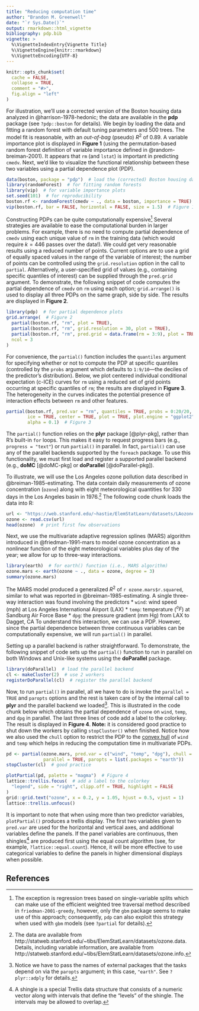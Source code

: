 ```yaml
---
title: "Reducing computation time"
author: "Brandon M. Greenwell"
date: "`r Sys.Date()`"
output: rmarkdown::html_vignette
bibliography: pdp.bib
vignette: >
  %\VignetteIndexEntry{Vignette Title}
  %\VignetteEngine{knitr::rmarkdown}
  %\VignetteEncoding{UTF-8}
---
```


```r
knitr::opts_chunk$set(
  cache = FALSE,
  collapse = TRUE,
  comment = "#>",
  fig.align = "left"
)
```

For illustration, we'll use a corrected version of the Boston housing data analyzed in @harrison-1978-hedonic; the data are available in the **pdp** package (see `?pdp::boston` for details). We begin by loading the data and fitting a random forest with default tuning parameters and 500 trees. The model fit is reasonable, with an *out-of-bag* (pseudo) $R^2$ of 0.89. A variable importance plot is displayed in **Figure 1** (using the permutation-based random forest definition of variable importance defined in @random-breiman-2001). It appears that `rm` (and `lstat`) is important in predicting `cmedv`. Next, we'd like to visualize the functional relationship between these two variables using a partial dependence plot (PDP).
```r
data(boston, package = "pdp")  # load the (corrected) Boston housing data
library(randomForest)  # for fitting random forests
library(vip)  # for variable importance plots
set.seed(101)  # for reproducibility
boston.rf <- randomForest(cmedv ~ ., data = boston, importance = TRUE)
vip(boston.rf, bar = FALSE, horizontal = FALSE, size = 1.5)  # Figure 1
```

Constructing PDPs can be quite computationally expensive^[The exception is regression trees based on single-variable splits which can make use of the efficient weighted tree traversal method described in `friedman-2001-greedy`, however, only the `gbm` package seems to make use of this approach; consequently, `pdp` can also exploit this strategy when used with `gbm` models (see `?partial` for details).] Several strategies are available to ease the computational burden in larger problems. For example, there is no need to compute partial dependence of `cmedv` using each unique value of `rm` in the training data (which would require $k = 446$ passes over the data!). We could get very reasonable results using a reduced number of points. Current options are to use a grid of equally spaced values in the range of the variable of interest; the number of points can be controlled using the `grid.resolution` option in the call to `partial`. Alternatively, a user-specified grid of values (e.g., containing specific quantiles of interest) can be supplied through the `pred.grid` argument. To demonstrate, the following snippet of code computes the partial dependence of `cmedv` on `rm` using each option; `grid.arrange()` is used to display all three PDPs on the same graph, side by side. The results are displayed in **Figure 2**.
```r
library(pdp)  # for partial dependence plots
grid.arrange(  # Figure 2
  partial(boston.rf, "rm", plot = TRUE),
  partial(boston.rf, "rm", grid.resolution = 30, plot = TRUE),
  partial(boston.rf, "rm", pred.grid = data.frame(rm = 3:9), plot = TRUE),
  ncol = 3
)
```

For convenience, the `partial()` function includes the `quantiles` argument for specifying whether or not to compute the PDP at specific quantiles (controlled by the `probs` argument which defaults to `1:9/10`---the deciles of the predictor's distribution). Below, we plot centered individual conditional expectation (c-ICE) curves for `rm` using a reduced set of grid points occurring at specific quantiles of `rm`; the results are displayed in **Figure 3**. The heterogeneity in the curves indicates the potential presence of interaction effects between `rm` and other features.
```r
partial(boston.rf, pred.var = "rm", quantiles = TRUE, probs = 0:20/20,
        ice = TRUE, center = TRUE, plot = TRUE, plot.engine = "ggplot2",
        alpha = 0.1)  # Figure 3
```

The `partial()` function relies on the **plyr** package [@plyr-pkg], rather than R's built-in `for` loops. This makes it easy to request progress bars (e.g., `progress = "text"`) or run `partial()` in parallel. In fact, `partial()` can use any of the parallel backends supported by the `foreach` package. To use this functionality, we must first load and register a supported parallel backend (e.g., **doMC** [@doMC-pkg] or **doParallel** [@doParallel-pkg]).

To illustrate, we will use the Los Angeles ozone pollution data described in @breiman-1985-estimating. The data contain daily measurements of ozone concentration (`ozone`) along with eight meteorological quantities for 330 days in the Los Angeles basin in 1976.^[The data are available from http://statweb.stanford.edu/~tibs/ElemStatLearn/datasets/ozone.data. Details, including variable information, are available from http://statweb.stanford.edu/~tibs/ElemStatLearn/datasets/ozone.info.] The following code chunk loads the data into R:
```r
url <- "https://web.stanford.edu/~hastie/ElemStatLearn/datasets/LAozone.data"
ozone <- read.csv(url)
head(ozone)  # print first few observations
```

Next, we use the multivariate adaptive regression splines (MARS) algorithm introduced in @friedman-1991-mars to model ozone concentration as a nonlinear function of the eight meteorological variables plus day of the year; we allow for up to three-way interactions.
```r
library(earth)  # for earth() function (i.e., MARS algorithm)
ozone.mars <- earth(ozone ~ ., data = ozone, degree = 3)
summary(ozone.mars)
```
The MARS model produced a generalized $R^2$ of `r ozone.mars$r.squared`, similar to what was reported in @breiman-1985-estimating. A single three-way interaction was found involving the predictors
  * `wind`: wind speed (mph) at Los Angeles International Airport (LAX)
  * `temp`: temperature ($^oF$) at Sandburg Air Force Base
  * `dpg`: the pressure gradient (mm Hg) from LAX to Dagget, CA
To understand this interaction, we can use a PDP. However, since the partial dependence between three continuous variables can be computationally expensive, we will run `partial()` in parallel.

Setting up a parallel backend is rather straightforward. To demonstrate, the following snippet of code sets up the `partial()` function to run in parallel on both Windows and Unix-like systems using the **doParallel** package.
```r
library(doParallel)  # load the parallel backend
cl <- makeCluster(2)  # use 2 workers
registerDoParallel(cl)  # register the parallel backend
```
Now, to run `partial()` in parallel, all we have to do is invoke the `parallel = TRUE` and `paropts` options and the rest is taken care of by the internal call to **plyr** and the parallel backend we loaded^[Notice we have to pass the names of external packages that the tasks depend on via the `paropts` argument; in this case, `"earth"`. See `?plyr::adply` for details.]. This is illustrated in the code chunk below which obtains the partial dependence of `ozone` on `wind`, `temp`, and `dpg` in parallel. The last three lines of code add a label to the colorkey. The result is displayed in **Figure 4**. **Note:** it is considered good practice to shut down the workers by calling `stopCluster()` when finished. Notice how we also used the `chull` option to restrict the PDP to the [convex hull](https://en.wikipedia.org/wiki/Convex_hull) of `wind` and `temp` which helps in reducing the computation time in multivariate PDPs.
```r
pd <- partial(ozone.mars, pred.var = c("wind", "temp", "dpg"), chull = TRUE, 
              parallel = TRUE, paropts = list(.packages = "earth"))  
stopCluster(cl)  # good practice
```

```r
plotPartial(pd, palette = "magma")  # Figure 4
lattice::trellis.focus(  # add a label to the colorkey
  "legend", side = "right", clipp.off = TRUE, highlight = FALSE
)
grid::grid.text("ozone", x = 0.2, y = 1.05, hjust = 0.5, vjust = 1)
lattice::trellis.unfocus()
```

It is important to note that when using more than two predictor variables, `plotPartial()` produces a trellis display. The first two variables given to `pred.var` are used for the horizontal and vertical axes, and additional variables define the panels. If the panel variables are continuous, then shingles^[A shingle is a special Trellis data structure that consists of a numeric vector along with intervals that define the "levels" of the shingle. The intervals may be allowed to overlap.] are produced first using the equal count algorithm (see, for example, `?lattice::equal.count`). Hence, it will be more effective to use categorical variables to define the panels in higher dimensional displays when possible.


## References
